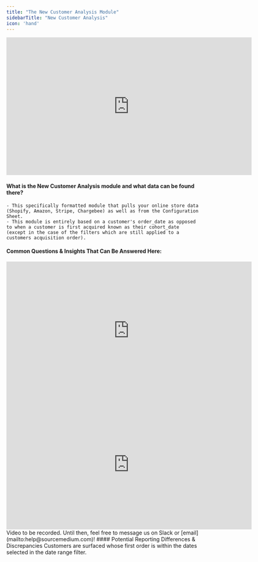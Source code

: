 ```yaml
---
title: "The New Customer Analysis Module"
sidebarTitle: "New Customer Analysis"
icon: 'hand'
---
```

<iframe width="640" height="360" src="https://www.loom.com/embed/a20731e0e7814c53931803fc2eb376db?sid=e3cb6d73-8f16-4e41-9a9d-ad823cd5f65e" frameborder="0" webkitallowfullscreen mozallowfullscreen allowfullscreen></iframe>

#### What is the New Customer Analysis module and what data can be found there?
    - This specifically formatted module that pulls your online store data (Shopify, Amazon, Stripe, Chargebee) as well as from the Configuration Sheet.
    - This module is entirely based on a customer's order_date as opposed to when a customer is first acquired known as their cohort_date (except in the case of the filters which are still applied to a customers acquisition order).
#### Common Questions & Insights That Can Be Answered Here:
<AccordionGroup>
<Accordion title="Which channels are responsible for converting new customers?"> 
<iframe width="640" height="360" src="https://www.loom.com/embed/9e86e32a0a4c40e4bbdb1510b6a66360?sid=34fe79e2-a090-46bb-998d-60ae0f9930db" frameborder="0" webkitallowfullscreen mozallowfullscreen allowfullscreen></iframe>
</Accordion>
<Accordion title="Which products are most commonly purchased by new customers?">
<iframe width="640" height="340" src="https://www.loom.com/embed/b523884a5f4749cc957165db6ceca7f0?sid=aa5ed869-8388-4342-a197-2db549177176" frameborder="0" webkitallowfullscreen mozallowfullscreen allowfullscreen></iframe>
</Accordion>
<Accordion title="Which acquisition channels are responsible for bringing new customers in?">
Video to be recorded. Until then, feel free to message us on Slack or [email](mailto:help@sourcemedium.com)!
</Accordion>
</AccordionGroup>
#### Potential Reporting Differences & Discrepancies
Customers are surfaced whose first order is within the dates selected in the date range filter.